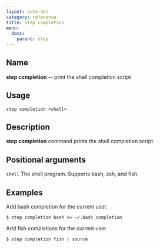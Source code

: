 ```yaml
---
layout: auto-doc
category: reference
title: step completion
menu:
  docs:
    parent: step
---
```


## Name
**step completion** -- print the shell completion script

## Usage

```raw
step completion <shell>
```

## Description

**step completion** command prints the shell completion script.

## Positional arguments

`shell`
The shell program. Supports bash, zsh, and fish.

## Examples

Add bash completion for the current user.
```shell
$ step completion bash >> ~/.bash_completion
```

Add fish completions for the current user.
```shell
$ step completion fish | source
```

